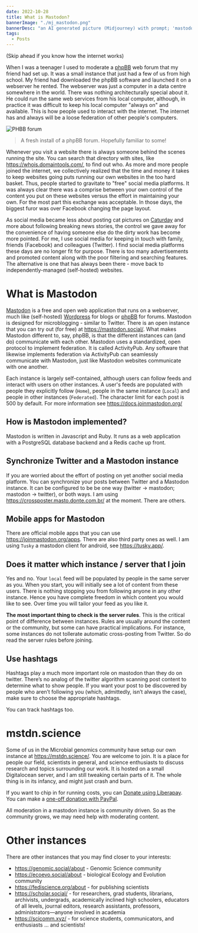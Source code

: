 ```yaml
---
date: 2022-10-28
title: What is Mastodon?
bannerImage: "./mj_mastodon.png"
bannerDesc: "an AI generated picture (Midjourney) with prompt; 'mastodon'. You can share and adapt this image following a CC BY-SA 4.0 licence"
tags:
  - Posts
---
```


(Skip ahead if you know how the internet works)

When I was a teenager I used to moderate a [phpBB](https://www.phpbb.com/) web forum that my friend had set up. It was a small instance that just had a few of us from high school. My friend had downloaded the phpBB software and launched it on a webserver he rented. The webserver was just a computer in a data centre somewhere in the world. There was nothing architecturally special about it. He could run the same web services from his local computer, although, in practice it was difficult to keep his local computer "always on" and available. This is how people used to interact with the internet. The internet has and always will be a loose federation of other people's computers.

![PHBB forum](./phpbb.png)

> A fresh install of a phpBB forum. Hopefully familiar to some!

Whenever you visit a website there is always someone behind the scenes running the site. You can search that directory with sites, like https://whois.domaintools.com/, to find out who. As more and more people joined the internet, we collectively realized that the time and money it takes to keep websites going puts running our own websites in the too hard basket. Thus, people started to gravitate to "free" social media platforms. It was always clear there was a comprise between your own control of the content you put on these websites versus the effort in maintaining your own. For the most part this exchange was acceptable. In those days, the biggest furor was over Facebook changing the page layout.

As social media became less about posting cat pictures on [Caturday](https://knowyourmeme.com/memes/caturday) and more about following breaking news stories, the control we gave away for the convenience of having someone else do the dirty work has become more pointed. For me, I use social media for keeping in touch with family, friends (Facebook) and colleagues (Twitter). I find social media platforms these days are no longer fit for purpose. There is too many advertisements and promoted content along with the poor filtering and searching features. The alternative is one that has always been there - move back to independently-managed (self-hosted) websites.

# What is Mastodon

[Mastodon](https://github.com/mastodon/mastodon) is a free and open web application that runs on a webserver, much like (self-hosted) [Wordpress](https://wordpress.org/) for blogs or [phpBB](https://www.phpbb.com/) for forums. Mastodon is designed for microblogging - similar to Twitter. There is an open instance that you can try out (for free) at https://mastodon.social/. What makes Mastodon different to, say, phpBB, is that the different instances can (and do) communicate with each other. Mastodon uses a standardized, open protocol to implement federation. It is called ActivityPub. Any software that likewise implements federation via ActivityPub can seamlessly communicate with Mastodon, just like Mastodon websites communicate with one another.

Each instance is largely self-contained, although users can follow feeds and interact with users on other instances. A user's feeds are populated with people they explicitly follow (`Home`), people in the same instance (`Local`) and people in other instances (`Federated`). The character limit for each post is 500 by default. For more information see https://docs.joinmastodon.org/

## How is Mastodon implemented?

Mastodon is written in Javascript and Ruby. It runs as a web application with a PostgreSQL database backend and a Redis cache up front.

## Synchronize Twitter and a Mastodon instance

If you are worried about the effort of posting on yet another social media platform. You can synchronize your posts between Twitter and a Mastodon instance. It can be configured to be be one way (twitter -> mastodon; mastodon -> twitter), or both ways. I am using https://crossposter.masto.donte.com.br/ at the moment. There are others.

## Mobile apps for Mastodon

There are official mobile apps that you can use https://joinmastodon.org/apps. There are also third party ones as well. I am using `Tusky` a mastodon client for android, see https://tusky.app/.

## Does it matter which instance / server that I join

Yes and no. Your `local` feed will be populated by people in the same server as you. When you start, you will initially see a lot of content from these users. There is nothing stopping you from following anyone in any other instance. Hence you have complete freedom in which content you would like to see. Over time you will tailor your feed as you like it.

**The most important thing to check is the server rules**. This is the critical point of difference between instances. Rules are usually around the content or the community, but some can have practical implications. For instance, some instances do not tollerate automatic cross-posting from Twitter. So do read the server rules before joining.

## Use hashtags

Hashtags play a much more important role on mastodon than they do on twitter. There’s no analog of the twitter algorithm scanning post content to determine what to show people. If you want your post to be discovered by people who aren’t following you (which, admittedly, isn’t always the case), make sure to choose the appropriate hashtags.

You can track hashtags too.

# mstdn.science

Some of us in the Microbial genomics community have setup our own instance at https://mstdn.science/. You are welcome to join. It is a place for people our field, scientists in general, and science enthusiasts to discuss research and topics surrounding our work. It is hosted on a small Digitalocean server, and I am still tweaking certain parts of it. The whole thing is in its infancy, and might just crash and burn.

If you want to chip in for running costs, you can [Donate using Liberapay](https://liberapay.com/happykhan/donate). You can make a [one-off donation with PayPal](https://www.paypal.com/donate/?hosted_button_id=PT2Z39GS6NMA2).

All moderation in a mastodon instance is community driven. So as the community grows, we may need help with moderating content.

# Other instances

There are other instances that you may find closer to your interests:

- https://genomic.social/about - Genomic Science community
- https://ecoevo.social/about - biological Ecology and Evolution community
- https://fediscience.org/about - for publishing scientists
- https://scholar.social/ - for researchers, grad students, librarians, archivists, undergrads, academically inclined high schoolers, educators of all levels, journal editors, research assistants, professors, administrators—anyone involved in academia
- https://scicomm.xyz/ - for science students, communicators, and enthusiasts ... and scientists!
